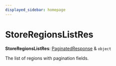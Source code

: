 ```yaml
---
displayed_sidebar: homepage
---
```



# StoreRegionsListRes

 **StoreRegionsListRes**: [PaginatedResponse](medusa.PaginatedResponse-1.mdx) & `object`

The list of regions with pagination fields.
